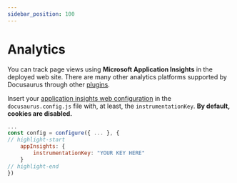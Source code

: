 ```yaml
---
sidebar_position: 100
---
```


# Analytics

You can track page views using **Microsoft Application Insights** in the deployed web site.
There are many other analytics platforms supported by Docusaurus through other [plugins](https://docusaurus.io/docs/next/api/plugins).

Insert your [application insights web configuration](https://github.com/microsoft/ApplicationInsights-JS#snippet-configuration-options) in the `docusaurus.config.js` file with, at least,
the `instrumentationKey`. **By default, cookies are disabled.**

```js title="./docusaurus.config.js"
...
const config = configure({ ... }, {
// highlight-start
    appInsights: {
        instrumentationKey: "YOUR KEY HERE"
    }
// highlight-end
})
```